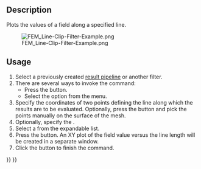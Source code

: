 <languages/>

{{Docnav
|[[FEM_PostFilterGlyph|Glyph filter]]
|[[FEM_PostFilterLinearizedStresses|Stress linearization plot]]
|[[FEM_Workbench|FEM]]
|IconL=FEM_PostFilterGlyph.svg
|IconR=FEM_PostFilterLinearizedStresses.svg
|IconC=Workbench_FEM.svg
}}

{{GuiCommand
|Name=FEM PostFilterDataAlongLine
|MenuLocation=Results → Line Clip Filter
|Workbenches=[[FEM_Workbench|FEM]]
|SeeAlso=[[FEM_PostPipelineFromResult|FEM Result pipeline]], [[FEM_tutorial|FEM tutorial]]
}}

==Description==

Plots the values of a field along a specified line.

[[File:FEM_Line-Clip-Filter-Example.png]]

{{Caption|A line clip filter inside a [[FEM_PostFilterClipRegion|Region clip filter]].</br>
The Region clip filter is the semi-transparent object.</br>
The part of the line outside the Region clip filter is set to a value of zero and therefore appears blue.}}

==Usage==

# Select a previously created [[FEM_PostPipelineFromResult|result pipeline]] or another filter.
# There are several ways to invoke the command:
#* Press the {{Button|[[Image:FEM_PostFilterDataAlongLine.svg|16px]] [[FEM_PostFilterDataAlongLine|Line Clip Filter]]}} button.
#* Select the {{MenuCommand|Results → [[Image:FEM_PostFilterDataAlongLine.svg|16px]] Line Clip Filter}} option from the menu.
# Specify the coordinates of two points defining the line along which the results are to be evaluated. Optionally, press the {{Button|Select Points}} button and pick the points manually on the surface of the mesh.
# Optionally, specify the {{MenuCommand|Resolution}}.
# Select a {{MenuCommand|Field}} from the expandable list.
# Press the {{Button|Create Plot}} button. An XY plot of the field value versus the line length will be created in a separate window.
# Click the {{Button|OK}} button to finish the command.


{{Docnav
|[[FEM_PostFilterGlyph|Glyph filter]]
|[[FEM_PostFilterLinearizedStresses|Stress linearization plot]]
|[[FEM_Workbench|FEM]]
|IconL=FEM_PostFilterGlyph.svg
|IconR=FEM_PostFilterLinearizedStresses.svg
|IconC=Workbench_FEM.svg
}}

{{FEM Tools navi{{#translation:}}}}
{{Userdocnavi{{#translation:}}}}
{{clear}}
